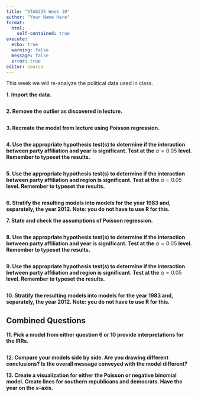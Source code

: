 ```yaml
---
title: "STA6235 Week 10"
author: "Your Name Here"
format: 
  html:
    self-contained: true
execute:
  echo: true
  warning: false
  message: false
  error: true
editor: source
---
```


This week we will re-analyze the political data used in class.

**1. Import the data.**

```r

```

**2. Remove the outlier as discovered in lecture.**

```r

```

**3. Recreate the model from lecture using Poisson regression.**

```r

```

**4. Use the appropriate hypothesis test(s) to determine if the interaction between party affiliation and year is significant. Test at the** $\alpha=0.05$ **level. Remember to typeset the results.**

```r

```

**5. Use the appropriate hypothesis test(s) to determine if the interaction between party affiliation and region is significant. Test at the** $\alpha=0.05$ **level. Remember to typeset the results.**

```r

```

**6. Stratify the resulting models into models for the year 1983 and, separately, the year 2012. Note: you do not have to use R for this.**



**7. State and check the assumptions of Poisson regression.**

```r

```

**8. Use the appropriate hypothesis test(s) to determine if the interaction between party affiliation and year is significant. Test at the** $\alpha=0.05$ **level. Remember to typeset the results.**

```r

```

**9. Use the appropriate hypothesis test(s) to determine if the interaction between party affiliation and region is significant. Test at the** $\alpha=0.05$ **level. Remember to typeset the results.**

```r

```

**10. Stratify the resulting models into models for the year 1983 and, separately, the year 2012. Note: you do not have to use R for this.**

## Combined Questions

**11. Pick a model from either question 6 or 10 provide interpretations for the IRRs.**

```r

```

**12. Compare your models side by side. Are you drawing different conclusions? Is the overall message conveyed with the model different?**

**13. Create a visualization for either the Poisson or negative binomial model. Create lines for southern republicans and democrats. Have the year on the $x$-axis.**

```r

```
